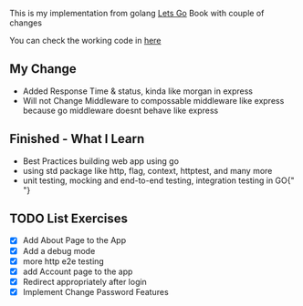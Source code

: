 This is my implementation from golang [Lets Go]("https://lets-go-further.alexedwards.net/") Book with couple of changes

You can check the working code in [here]("https://github.com/Xyedo/snippetbox")

<h2>My Change</h2>
<ul>
  <li>Added Response Time & status, kinda like morgan in express</li>
  <li>
    Will not Change Middleware to compossable middleware like express because go
    middleware doesnt behave like express
  </li>
</ul>
<h2>Finished - What I Learn</h2>
<ul>
  <li>Best Practices building web app using go</li>
  <li>using std package like http, flag, context, httptest, and many more</li>
  <li>
    unit testing, mocking and end-to-end testing, integration testing in GO{" "}
  </li>
</ul>
<h2>TODO List Exercises </h2>

- [x] Add About Page to the App
- [x] Add a debug mode
- [x] more http e2e testing
- [x] add Account page to the app
- [x] Redirect appropriately after login
- [x] Implement Change Password Features
